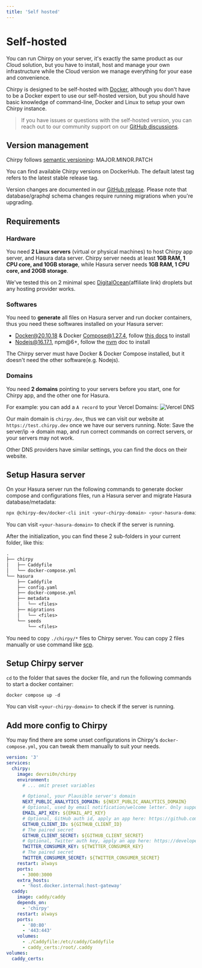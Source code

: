 ```yaml
---
title: 'Self hosted'
---
```


# Self-hosted

You can run Chirpy on your server, it's exactly the same product as our Cloud solution, but you have to install, host and manage your own infrastructure while the Cloud version we manage everything for your ease and convenience.

Chirpy is designed to be self-hosted with [Docker](https://www.docker.com/), although you don't have to be a Docker expert to use our self-hosted version, but you should have basic knowledge of command-line, Docker and Linux to setup your own Chirpy instance.

> If you have issues or questions with the self-hosted version, you can reach out to our community support on our [GitHub discussions](https://github.com/devrsi0n/chirpy/discussions).

## Version management

Chirpy follows [semantic versioning](https://semver.org/): MAJOR.MINOR.PATCH

You can find available Chirpy versions on DockerHub. The default latest tag refers to the latest stable release tag.

Version changes are documented in our [GitHub release](https://github.com/devrsi0n/chirpy/releases). Please note that database/graphql schema changes require running migrations when you're upgrading.

## Requirements

### Hardware

You need **2 Linux servers** (virtual or physical machines) to host Chirpy app server, and Hasura data server. Chirpy server needs at least **1GB RAM, 1 CPU core, and 10GB storage**, while Hasura server needs **1GB RAM, 1 CPU core, and 20GB storage**.

We've tested this on 2 minimal spec [DigitalOcean](https://m.do.co/c/92c5af253f6a)(affiliate link) droplets but any hosting provider works.

### Softwares

You need to **generate** all files on Hasura server and run docker containers, thus you need these softwares installed on your Hasura server:

- Docker@20.10.18 & Docker Compose@1.27.4, follow [this docs](https://docs.docker.com/desktop/install/linux-install/) to install
- Nodejs@16.17.1, npm@6+, follow the [nvm](https://github.com/nvm-sh/nvm#install--update-script) doc to install

The Chirpy server must have Docker & Docker Compose installed, but it doesn't need the other software(e.g. Nodejs).

### Domains

You need **2 domains** pointing to your servers before you start, one for Chirpy app, and the other one for Hasura.

For example: you can add a `A record` to your Vercel Domains:
![Vercel DNS](/images/docs/self-hosted/vercel-dns.png)

Our main domain is `chirpy.dev`, thus we can visit our website at `https://test.chirpy.dev` once we have our servers running. Note: Save the server/ip -> domain map, and run correct commands on correct servers, or your servers may not work.

Other DNS providers have similar settings, you can find the docs on their website.

## Setup Hasura server

On your Hasura server run the following commands to generate docker compose and configurations files, run a Hasura server and migrate Hasura database/metadata:

```bash
npx @chirpy-dev/docker-cli init <your-chirpy-domain> <your-hasura-domain>
```

You can visit `<your-hasura-domain>` to check if the server is running.

After the initialization, you can find these 2 sub-folders in your current folder, like this:

```txt
.
├── chirpy
│   ├── Caddyfile
│   └── docker-compose.yml
└── hasura
    ├── Caddyfile
    ├── config.yaml
    ├── docker-compose.yml
    ├── metadata
    │   └── <files>
    ├── migrations
    │   └── <files>
    └── seeds
        └── <files>
```

You need to copy `./chirpy/*` files to Chirpy server. You can copy 2 files manually or use command like [scp](https://superuser.com/questions/345347/how-to-copy-a-file-between-two-linux-machines).

## Setup Chirpy server

`cd` to the folder that saves the docker file, and run the following commands to start a docker container:

```base
docker compose up -d
```

You can visit `<your-chirpy-domain>` to check if the server is running.

## Add more config to Chirpy

You may find there are some unset configurations in Chirpy's `docker-compose.yml`, you can tweak them manually to suit your needs.

```yaml
version: '3'
services:
  chirpy:
    image: devrsi0n/chirpy
    environment:
      # ... omit preset variables

      # Optional, your Plausible server's domain
      NEXT_PUBLIC_ANALYTICS_DOMAIN: ${NEXT_PUBLIC_ANALYTICS_DOMAIN}
      # Optional, used by email notification/welcome letter. Only support sendinblue.com currently. PRs welcome!
      EMAIL_API_KEY: ${EMAIL_API_KEY}
      # Optional, GitHub auth id, apply an app here: https://github.com/settings/apps/new
      GITHUB_CLIENT_ID: ${GITHUB_CLIENT_ID}
      # The paired secret
      GITHUB_CLIENT_SECRET: ${GITHUB_CLIENT_SECRET}
      # Optional, Twitter auth key, apply an app here: https://developer.twitter.com/en/portal/apps/new
      TWITTER_CONSUMER_KEY: ${TWITTER_CONSUMER_KEY}
      # The paired secret
      TWITTER_CONSUMER_SECRET: ${TWITTER_CONSUMER_SECRET}
    restart: always
    ports:
      - 3000:3000
    extra_hosts:
      - 'host.docker.internal:host-gateway'
  caddy:
    image: caddy/caddy
    depends_on:
      - 'chirpy'
    restart: always
    ports:
      - '80:80'
      - '443:443'
    volumes:
      - ./Caddyfile:/etc/caddy/Caddyfile
      - caddy_certs:/root/.caddy
volumes:
  caddy_certs:
```
